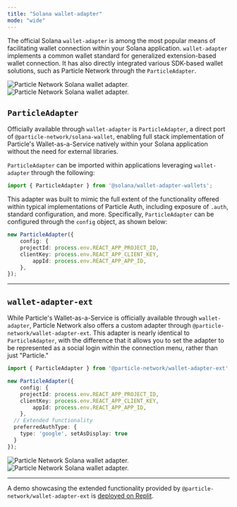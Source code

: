 ```yaml
---
title: "Solana wallet-adapter"
mode: "wide"
---
```


The official Solana `wallet-adapter` is among the most popular means of facilitating wallet connection within your Solana application. `wallet-adapter`  implements a common wallet standard for generalized extension-based wallet connection. It has also directly integrated various SDK-based wallet solutions, such as Particle Network through the `ParticleAdapter`.

<div className="flex justify-center">
<img
  className="block h-64 dark:hidden"
  src="/resources/quickstart/connection-kits/images/solana.png"
  alt="Particle Network Solana wallet adapter."
/>
<img
  className="hidden dark:block"
  src="/resources/quickstart/connection-kits/images/solana.png"
  alt="Particle Network Solana wallet adapter."
/>
</div>

## `ParticleAdapter`

Officially available through `wallet-adapter` is `ParticleAdapter`, a direct port of `@particle-network/solana-wallet`, enabling full stack implementation of Particle's Wallet-as-a-Service natively within your Solana application without the need for external libraries.

`ParticleAdapter` can be imported within applications leveraging `wallet-adapter` through the following:

```typescript
import { ParticleAdapter } from '@solana/wallet-adapter-wallets';
```

This adapter was built to mimic the full extent of the functionality offered within typical implementations of Particle Auth, including exposure of `.auth`, standard configuration, and more. Specifically, `ParticleAdapter` can be configured through the `config` object, as shown below:

```typescript
new ParticleAdapter({
	config: {
  	projectId: process.env.REACT_APP_PROJECT_ID,
  	clientKey: process.env.REACT_APP_CLIENT_KEY,
		appId: process.env.REACT_APP_APP_ID,
	},
});
```

***

## `wallet-adapter-ext`

While Particle's Wallet-as-a-Service is officially available through `wallet-adapter`, Particle Network also offers a custom adapter through `@particle-network/wallet-adapter-ext`. This adapter is nearly identical to `ParticleAdapter`, with the difference that it allows you to set the adapter to be represented as a social login within the connection menu, rather than just "Particle."

```typescript
import { ParticleAdapter } from '@particle-network/wallet-adapter-ext';

new ParticleAdapter({
	config: {
  	projectId: process.env.REACT_APP_PROJECT_ID,
  	clientKey: process.env.REACT_APP_CLIENT_KEY,
		appId: process.env.REACT_APP_APP_ID,
	},
  // Extended functionality
  preferredAuthType: {
  	type: 'google', setAsDisplay: true
  }
});
```

<div className="flex justify-center">
<img
  className="block h-64 dark:hidden"
  src="/resources/quickstart/connection-kits/images/solana-adapter.png"
  alt="Particle Network Solana wallet adapter."
/>
<img
  className="hidden dark:block"
  src="/resources/quickstart/connection-kits/images/solana-adapter.png"
  alt="Particle Network Solana wallet adapter."
/>
</div>


***



<Tip>A demo showcasing the extended functionality provided by `@particle-network/wallet-adapter-ext` is [deployed on Replit](https://particle-adapter-proposition.replit.app).</Tip>